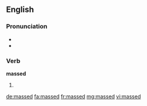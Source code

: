 ==English==
===Pronunciation===
* {{IPA|/mæst/}}
* {{homophones|mast}}
===Verb===
'''massed'''

# {{past of|mass}}

[[de:massed]]
[[fa:massed]]
[[fr:massed]]
[[mg:massed]]
[[vi:massed]]